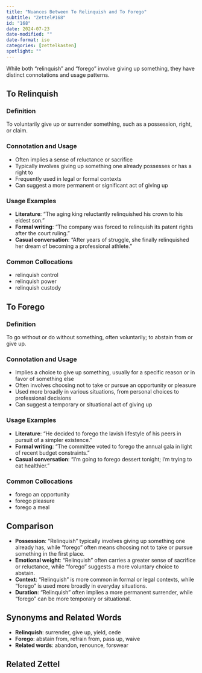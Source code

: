 ```yaml
---
title: "Nuances Between To Relinquish and To Forego"
subtitle: "Zettel#168"
id: "168"
date: 2024-07-23
date-modified: ""
date-format: iso
categories: [zettelkasten]
spotlight: ""
---
```

While both "relinquish" and "forego" involve giving up something, they have distinct connotations and usage patterns.

## To Relinquish

### Definition

To voluntarily give up or surrender something, such as a possession, right, or claim.

### Connotation and Usage

* Often implies a sense of reluctance or sacrifice
* Typically involves giving up something one already possesses or has a right to
* Frequently used in legal or formal contexts
* Can suggest a more permanent or significant act of giving up

### Usage Examples 

* **Literature**: "The aging king reluctantly relinquished his crown to his eldest son."
* **Formal writing**: "The company was forced to relinquish its patent rights after the court ruling."
* **Casual conversation**: "After years of struggle, she finally relinquished her dream of becoming a professional athlete."

### Common Collocations

* relinquish control
* relinquish power
* relinquish custody

## To Forego

### Definition 

To go without or do without something, often voluntarily; to abstain from or give up.

### Connotation and Usage

* Implies a choice to give up something, usually for a specific reason or in favor of something else
* Often involves choosing not to take or pursue an opportunity or pleasure
* Used more broadly in various situations, from personal choices to professional decisions
* Can suggest a temporary or situational act of giving up

### Usage Examples 

* **Literature**: "He decided to forego the lavish lifestyle of his peers in pursuit of a simpler existence."
* **Formal writing**: "The committee voted to forego the annual gala in light of recent budget constraints."
* **Casual conversation**: "I'm going to forego dessert tonight; I'm trying to eat healthier."

### Common Collocations

* forego an opportunity
* forego pleasure
* forego a meal

## Comparison

* **Possession**: "Relinquish" typically involves giving up something one already has, while "forego" often means choosing not to take or pursue something in the first place.
* **Emotional weight**: "Relinquish" often carries a greater sense of sacrifice or reluctance, while "forego" suggests a more voluntary choice to abstain.
* **Context**: "Relinquish" is more common in formal or legal contexts, while "forego" is used more broadly in everyday situations.
* **Duration**: "Relinquish" often implies a more permanent surrender, while "forego" can be more temporary or situational.

## Synonyms and Related Words

* **Relinquish**: surrender, give up, yield, cede
* **Forego**: abstain from, refrain from, pass up, waive
* **Related words**: abandon, renounce, forswear

## Related Zettel
